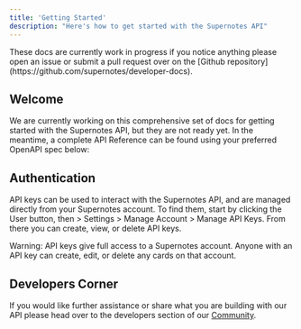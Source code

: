 ```yaml
---
title: 'Getting Started'
description: "Here's how to get started with the Supernotes API"
---
```


<Info>
  These docs are currently work in progress if you notice anything please open
  an issue or submit a pull request over on the [Github
  repository](https://github.com/supernotes/developer-docs).
</Info>

## Welcome

We are currently working on this comprehensive set of docs for getting started with the Supernotes API, but they are not ready yet. In the meantime, a complete API Reference can be found using your preferred OpenAPI spec below:

<CardGroup cols={3}>
  <Card title="RapiDoc" href="https://api.supernotes.app/docs/rapidoc"></Card>
  <Card title="ReDoc" href="https://api.supernotes.app/docs/redoc"></Card>
  <Card title="Swagger" href="https://api.supernotes.app/docs/swagger"></Card>
</CardGroup>

## Authentication

API keys can be used to interact with the Supernotes API, and are managed directly from your Supernotes account. To find them, start by clicking the User button, then > Settings > Manage Account > Manage API Keys. From there you can create, view, or delete API keys.

<Warning>
  Warning: API keys give full access to a Supernotes account. Anyone with an API
  key can create, edit, or delete any cards on that account.
</Warning>

## Developers Corner

If you would like further assistance or share what you are building with our API please head over to the developers section of our [Community](https://community.supernotes.app/c/developers/11).
